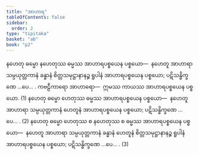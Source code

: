 ```yaml
---
title: "အာဟာရ"
tableOfContents: false
sidebar:
  order: 2
type: "tipitaka"
basket: "ab"
book: "p2"
---
```



<DynamicBreadcrumb />

<Division number="35" book="p2" e="ch" v="38" p="14">

<Paragraph number="92" book="p2">
နဟေတု ဓမ္မော နဟေတုဿ ဓမ္မဿ အာဟာရပစ္စယေန ပစ္စယော—  နဟေတူ အာဟာရာ သမ္ပယုတ္တကာနံ ခန္ဓာနံ စိတ္တသမုဋ္ဌာနာနဉ္စ ရူပါနံ အာဟာရပစ္စယေန ပစ္စယော; ပဋိသန္ဓိက္ခဏေ …ပေ… . <Emphasis>ကဗဠီကာရော အာဟာရော</Emphasis>—  ဣမဿ ကာယဿ အာဟာရပစ္စယေန ပစ္စယော. (1)
</Paragraph>

<Paragraph number="93" book="p2">
နဟေတု ဓမ္မော ဟေတုဿ ဓမ္မဿ အာဟာရပစ္စယေန ပစ္စယော—  နဟေတူ အာဟာရာ သမ္ပယုတ္တကာနံ ဟေတူနံ အာဟာရပစ္စယေန ပစ္စယော; ပဋိသန္ဓိက္ခဏေ …ပေ… . (2)
</Paragraph>

<Paragraph number="94" book="p2">
နဟေတု ဓမ္မော ဟေတုဿ စ နဟေတုဿ စ ဓမ္မဿ အာဟာရပစ္စယေန ပစ္စယော—  နဟေတူ အာဟာရာ သမ္ပယုတ္တကာနံ ခန္ဓာနံ ဟေတူနံ စိတ္တသမုဋ္ဌာနာနဉ္စ ရူပါနံ အာဟာရပစ္စယေန ပစ္စယော; ပဋိသန္ဓိက္ခဏေ …ပေ… . (3)
</Paragraph>
</Division>